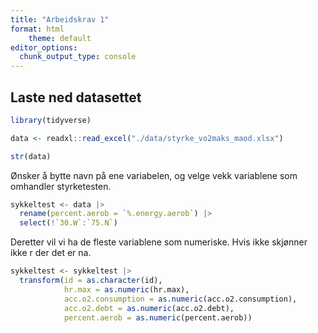 ```yaml
---
title: "Arbeidskrav 1"
format: html
    theme: default
editor_options: 
  chunk_output_type: console
---
```



## Laste ned datasettet
```r
library(tidyverse) 

data <- readxl::read_excel("./data/styrke_vo2maks_maod.xlsx")

str(data)
```


Ønsker å bytte navn på ene variabelen, og velge vekk variablene som omhandler styrketesten. 
```r
sykkeltest <- data |> 
  rename(percent.aerob = `%.energy.aerob`) |> 
  select(!`30.W`:`75.N`)
```


Deretter vil vi ha de fleste variablene som numeriske. 
Hvis ikke skjønner ikke r der det er na. 

```r
sykkeltest <- sykkeltest |> 
  transform(id = as.character(id), 
            hr.max = as.numeric(hr.max), 
            acc.o2.consumption = as.numeric(acc.o2.consumption), 
            acc.o2.debt = as.numeric(acc.o2.debt), 
            percent.aerob = as.numeric(percent.aerob)) 
```


